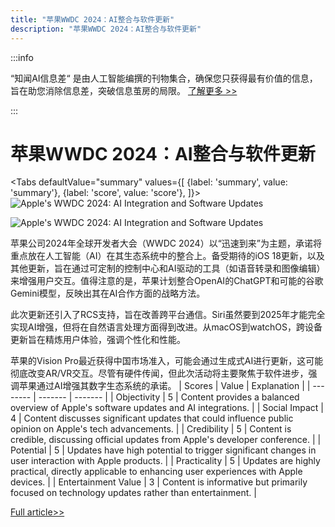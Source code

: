 ```yaml
---
title: "苹果WWDC 2024：AI整合与软件更新"
description: "苹果WWDC 2024：AI整合与软件更新"
---
```



:::info

“知闻AI信息差“ 是由人工智能编撰的刊物集合，确保您只获得最有价值的信息，旨在助您消除信息差，突破信息茧房的局限。  [了解更多 >>](/)

:::

# 苹果WWDC 2024：AI整合与软件更新


<Tabs
	defaultValue="summary"
	values={[
	{label: 'summary', value: 'summary'},
	{label: 'score', value: 'score'},
]}>
<TabItem value="summary">
<img
  src="https://image.informedainews.com/2024/06/10/Ar-Mud-1717983373-0.jpg"
  alt="Apple's WWDC 2024: AI Integration and Software Updates"
/>

<img
  src="https://image.informedainews.com/2024/06/10/Ar-5xp-1717983373-1.jpg"
  alt="Apple's WWDC 2024: AI Integration and Software Updates"
/>



苹果公司2024年全球开发者大会（WWDC 2024）以“迅速到来”为主题，承诺将重点放在人工智能（AI）在其生态系统中的整合上。备受期待的iOS 18更新，以及其他更新，旨在通过可定制的控制中心和AI驱动的工具（如语音转录和图像编辑）来增强用户交互。值得注意的是，苹果计划整合OpenAI的ChatGPT和可能的谷歌Gemini模型，反映出其在AI合作方面的战略方法。

此次更新还引入了RCS支持，旨在改善跨平台通信。Siri虽然要到2025年才能完全实现AI增强，但将在自然语言处理方面得到改进。从macOS到watchOS，跨设备更新旨在精炼用户体验，强调个性化和性能。

苹果的Vision Pro最近获得中国市场准入，可能会通过生成式AI进行更新，这可能彻底改变AR/VR交互。尽管有硬件传闻，但此次活动将主要聚焦于软件进步，强调苹果通过AI增强其数字生态系统的承诺。
</TabItem>
<TabItem value="score">
	| Scores     | Value   | Explanation |
	| -------- | ------- | ------- |
	| Objectivity  | 5    | Content provides a balanced overview of Apple's software updates and AI integrations.    |
	| Social Impact | 4     | Content discusses significant updates that could influence public opinion on Apple's tech advancements.    |
	| Credibility    | 5    | Content is credible, discussing official updates from Apple's developer conference.    |
	| Potential    | 5    | Updates have high potential to trigger significant changes in user interaction with Apple products.    |
	| Practicality    | 5    | Updates are highly practical, directly applicable to enhancing user experiences with Apple devices.    |
	| Entertainment Value    | 3    | Content is informative but primarily focused on technology updates rather than entertainment.    |
</TabItem>
</Tabs>

[Full article>>](https://www.cnbeta.com.tw/articles/tech/1434175.htm)
